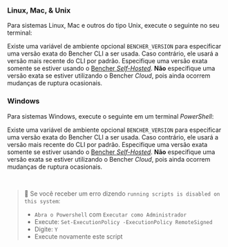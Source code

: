 
### Linux, Mac, & Unix
Para sistemas Linux, Mac e outros do tipo Unix, execute o seguinte no seu terminal:

<CliUnixScript />

Existe uma variável de ambiente opcional `BENCHER_VERSION` para especificar uma versão exata do Bencher CLI a ser usada.
Caso contrário, ele usará a versão mais recente do CLI por padrão.
Especifique uma versão exata somente se estiver usando o [Bencher *Self-Hosted*][bencher self hosted].
__Não__ especifique uma versão exata se estiver utilizando o Bencher *Cloud*, pois ainda ocorrem mudanças de ruptura ocasionais.

<CliUnixScriptVersion />

### Windows
Para sistemas Windows, execute o seguinte em um terminal *PowerShell*:

<CliWindowsScript />

Existe uma variável de ambiente opcional `BENCHER_VERSION` para especificar uma versão exata do Bencher CLI a ser usada.
Caso contrário, ele usará a versão mais recente do CLI por padrão.
Especifique uma versão exata somente se estiver usando o [Bencher *Self-Hosted*][bencher self hosted].
__Não__ especifique uma versão exata se estiver utilizando o Bencher *Cloud*, pois ainda ocorrem mudanças de ruptura ocasionais.

<CliWindowsScriptVersion />

<br />

> 🐰 Se você receber um erro dizendo `running scripts is disabled on this system`:
> - `Abra o Powershell` com `Executar como Administrador`
> - Execute: `Set-ExecutionPolicy -ExecutionPolicy RemoteSigned`
> - Digite: `Y`
> - Execute novamente este script

[bencher self hosted]: /pt/docs/explanation/bencher-self-hosted/